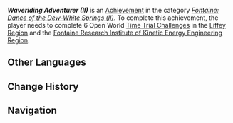 {{Achievement Infobox
|title        = Waveriding Adventurer (II)
|id           = 80282
|order id     = 258
|category     = Fontaine: Dance of the Dew-White Springs (II)
|description  = Complete 6 Open World [[Time Trial Challenge]]s in the [[Liffey Region]] and the [[Fontaine Research Institute of Kinetic Energy Engineering Region]].
|primogems    = 10
|tracking     = Tracks the amount of Open World mechanism-activated Time Trial Challenges completed.
|topic        = Time Trial Challenges
|set          = Waveriding Adventurer (II)
|tier         = 2
|tiers_total  = 3
}}
'''''Waveriding Adventurer (II)''''' is an [[Achievement]] in the category ''[[Fontaine: Dance of the Dew-White Springs (II)]]''. To complete this achievement, the player needs to complete 6 Open World [[Time Trial Challenge]]s in the [[Liffey Region]] and the [[Fontaine Research Institute of Kinetic Energy Engineering Region]].
<!--
==Gameplay Notes==
* 

==Trivia==
* 

==Gallery==
{{Preview
|size=300px
|file=
|caption=
}}

==Video Guides==
{{EVT
|video1   = 
|caption1 = 
}}
-->
==Other Languages==
{{Other Languages|Transclude = Waveriding Adventurer (II)}}

==Change History==
{{Change History|4.1}}
<!--
==References==
{{Reflist}}
-->
==Navigation==
{{Achievement Navbox}}